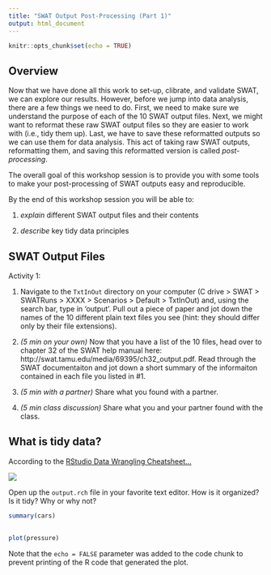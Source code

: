 ```yaml
---
title: "SWAT Output Post-Processing (Part 1)"
output: html_document
---
```


```r
knitr::opts_chunk$set(echo = TRUE)
```

## Overview

Now that we have done all this work to set-up, clibrate, and validate SWAT, we can explore our results. However, before we jump into data analysis, there are a few things we need to do. First, we need to make sure  we understand the purpose of each of the 10 SWAT output files. Next, we might want to reformat these raw SWAT output files so they are easier to work with (i.e., tidy them up). Last, we have to save these reformatted outputs so we can use them for data analysis. This act of taking raw SWAT outputs, reformatting them, and saving this reformatted version is called *post-processing*.

The overall goal of this workshop session is to provide you with some tools to make your post-processing of SWAT outputs easy and reproducible.

By the end of this workshop session you will be able to:

1. *explain* different SWAT output files and their contents

2. *describe* key tidy data principles


## SWAT Output Files

Activity 1:

1. Navigate to the `TxtInOut` directory on your computer (C drive > SWAT > SWATRuns > XXXX > Scenarios > Default > TxtInOut) and, using the search bar, type in 'output'. Pull out a piece of paper and jot down the names of the 10 different plain text files you see (hint: they should differ only by their file extensions).

2. *(5 min on your own)* Now that you have a list of the 10 files, head over to chapter 32 of the SWAT help manual here: http://swat.tamu.edu/media/69395/ch32_output.pdf. Read through the SWAT documentaiton and jot down a short summary of the informaiton contained in each file you listed in #1.

3. *(5 min with a partner)* Share what you found with a partner.

4. *(5 min class discussion)* Share what you and your partner found with the class.


## What is tidy data?

According to the [RStudio Data Wrangling Cheatsheet...](https://www.rstudio.com/wp-content/uploads/2015/02/data-wrangling-cheatsheet.pdf)

![](images/tidy_data.jpg)

Open up the `output.rch` file in your favorite text editor. How is it organized? Is it tidy? Why or why not?





```r
summary(cars)
```

## 



```r
plot(pressure)
```

Note that the `echo = FALSE` parameter was added to the code chunk to prevent printing of the R code that generated the plot.
